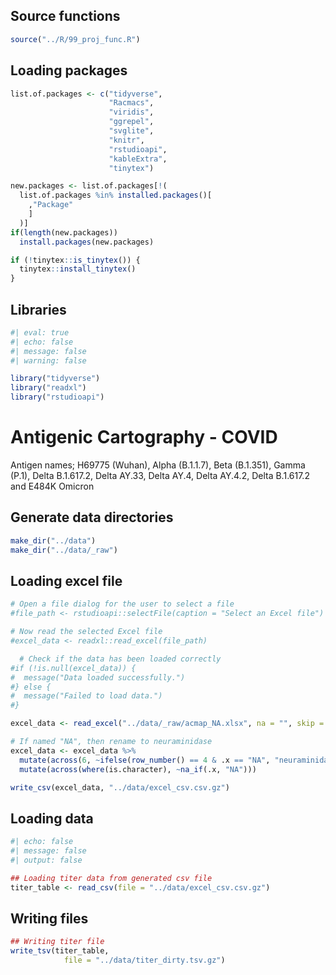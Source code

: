 ## Source functions
```r
source("../R/99_proj_func.R")
```

## Loading packages
```r
list.of.packages <- c("tidyverse", 
                      "Racmacs", 
                      "viridis", 
                      "ggrepel", 
                      "svglite", 
                      "knitr",
                      "rstudioapi", 
                      "kableExtra",
                      "tinytex")

new.packages <- list.of.packages[!(
  list.of.packages %in% installed.packages()[
    ,"Package"
    ]
  )]
if(length(new.packages)) 
  install.packages(new.packages)

if (!tinytex::is_tinytex()) {
  tinytex::install_tinytex()
}

```
## Libraries

```r
#| eval: true
#| echo: false
#| message: false
#| warning: false

library("tidyverse")
library("readxl")
library("rstudioapi")
```

# Antigenic Cartography - COVID

Antigen names; H69775 (Wuhan), Alpha (B.1.1.7), Beta (B.1.351), Gamma (P.1), Delta B.1.617.2, Delta AY.33, Delta AY.4, Delta AY.4.2, Delta B.1.617.2 and E484K Omicron

## Generate data directories
```r
make_dir("../data")
make_dir("../data/_raw")
```

## Loading excel file

```r
# Open a file dialog for the user to select a file
#file_path <- rstudioapi::selectFile(caption = "Select an Excel file")

# Now read the selected Excel file
#excel_data <- readxl::read_excel(file_path)

  # Check if the data has been loaded correctly
#if (!is.null(excel_data)) {
#  message("Data loaded successfully.")
#} else {
#  message("Failed to load data.")
#}

excel_data <- read_excel("../data/_raw/acmap_NA.xlsx", na = "", skip = 0)  ## AUTOMATE

# If named "NA", then rename to neuraminidase
excel_data <- excel_data %>%
  mutate(across(6, ~ifelse(row_number() == 4 & .x == "NA", "neuraminidase", .x))) |>
  mutate(across(where(is.character), ~na_if(.x, "NA")))

write_csv(excel_data, "../data/excel_csv.csv.gz")
```


## Loading data
```r
#| echo: false
#| message: false
#| output: false

## Loading titer data from generated csv file
titer_table <- read_csv(file = "../data/excel_csv.csv.gz")
```

## Writing files
```r
## Writing titer file
write_tsv(titer_table,
            file = "../data/titer_dirty.tsv.gz")
```
